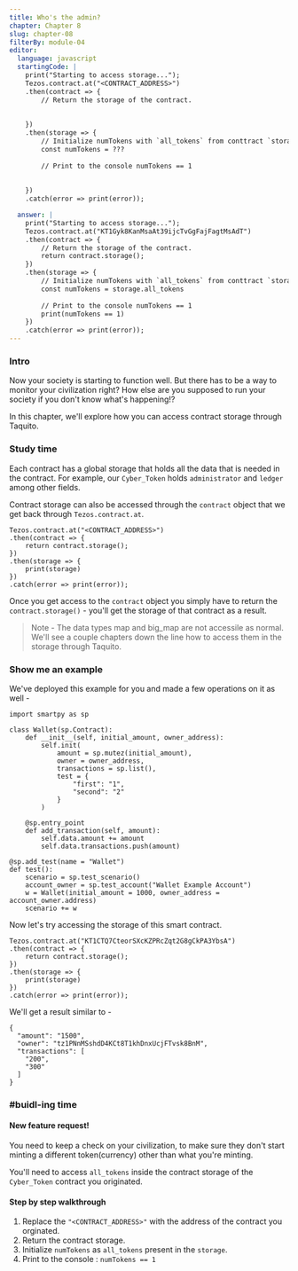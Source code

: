 ```yaml
---
title: Who's the admin?
chapter: Chapter 8
slug: chapter-08
filterBy: module-04
editor:
  language: javascript
  startingCode: |
    print("Starting to access storage...");
    Tezos.contract.at("<CONTRACT_ADDRESS>")
    .then(contract => {
        // Return the storage of the contract.
        
        
    })
    .then(storage => {
        // Initialize numTokens with `all_tokens` from conttract `storage`.
        const numTokens = ???
        
        // Print to the console numTokens == 1
        
        
    })
    .catch(error => print(error));

  answer: |
    print("Starting to access storage...");
    Tezos.contract.at("KT1Gyk8KanMsaAt39ijcTvGgFajFagtMsAdT")
    .then(contract => {
        // Return the storage of the contract.
        return contract.storage();
    })
    .then(storage => {
        // Initialize numTokens with `all_tokens` from conttract `storage`.
        const numTokens = storage.all_tokens
        
        // Print to the console numTokens == 1
        print(numTokens == 1)
    })
    .catch(error => print(error));
---
```

### Intro
Now your society is starting to function well. 
But there has to be a way to monitor your civilization right? 
How else are you supposed to run your society if you don't know what's happening!?

In this chapter, we'll explore how you can access contract storage through Taquito.

### Study time
Each contract has a global storage that holds all the data that is needed in the contract. For example, our `Cyber_Token` holds `administrator` and `ledger` among other fields.

Contract storage can also be accessed through the `contract` object that we get back through `Tezos.contract.at`.
```javascript=
Tezos.contract.at("<CONTRACT_ADDRESS>")
.then(contract => {
    return contract.storage();
})
.then(storage => {
    print(storage)
})
.catch(error => print(error));
```
Once you get access to the `contract` object you simply have to return the `contract.storage()` - you'll get the storage of that contract as a result. 

> Note - The data types map and big_map are not accessile as normal. We'll see a couple chapters down the line how to access them in the storage through Taquito.

### Show me an example
We've deployed this example for you and made a few operations on it as well - 
```python=
import smartpy as sp

class Wallet(sp.Contract):
    def __init__(self, initial_amount, owner_address):
        self.init(
            amount = sp.mutez(initial_amount),
            owner = owner_address,
            transactions = sp.list(),
            test = {
                "first": "1",
                "second": "2"
            }
        )
        
    @sp.entry_point
    def add_transaction(self, amount):
        self.data.amount += amount
        self.data.transactions.push(amount)
        
@sp.add_test(name = "Wallet")
def test():
    scenario = sp.test_scenario()
    account_owner = sp.test_account("Wallet Example Account")
    w = Wallet(initial_amount = 1000, owner_address = account_owner.address)
    scenario += w
```
Now let's try accessing the storage of this smart contract.
```javascript=
Tezos.contract.at("KT1CTQ7CteorSXcKZPRcZqt2G8gCkPA3YbsA")
.then(contract => {
    return contract.storage();
})
.then(storage => {
    print(storage)
})
.catch(error => print(error));
```
We'll get a result similar to - 
```json=
{
  "amount": "1500",
  "owner": "tz1PNnMSshdD4KCt8T1khDnxUcjFTvsk8BnM",
  "transactions": [
    "200",
    "300"
  ]
}
```


### #buidl-ing time
 
#### New feature request!
You need to keep a check on your civilization, to make sure they don't start minting a different token(currency) other than what you're minting.

You'll need to access `all_tokens` inside the contract storage of the `Cyber_Token` contract you originated.

#### Step by step walkthrough
1. Replace the `"<CONTRACT_ADDRESS>"` with the address of the contract you orginated.
2. Return the contract storage.
3. Initialize `numTokens` as `all_tokens` present in the `storage`.
4. Print to the console : `numTokens == 1`